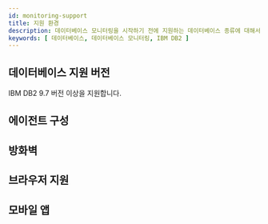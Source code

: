 ```yaml
---
id: monitoring-support
title: 지원 환경
description: 데이터베이스 모니터링을 시작하기 전에 지원하는 데이터베이스 종류에 대해서 알아보세요.
keywords: [ 데이터베이스, 데이터베이스 모니터링, IBM DB2 ]
---
```



<Desc name='IBM DB2' />

## 데이터베이스 지원 버전

IBM DB2 9.7 버전 이상을 지원합니다.


<DBsupportNote />


<DBAgentSpec level={2} />

## 에이전트 구성


<Dbsupportenvagentconstruction />   

## 방화벽


<Proxy /> 

## 브라우저 지원


<Supportedbrowser />

## 모바일 앱


<Mobileapp />  